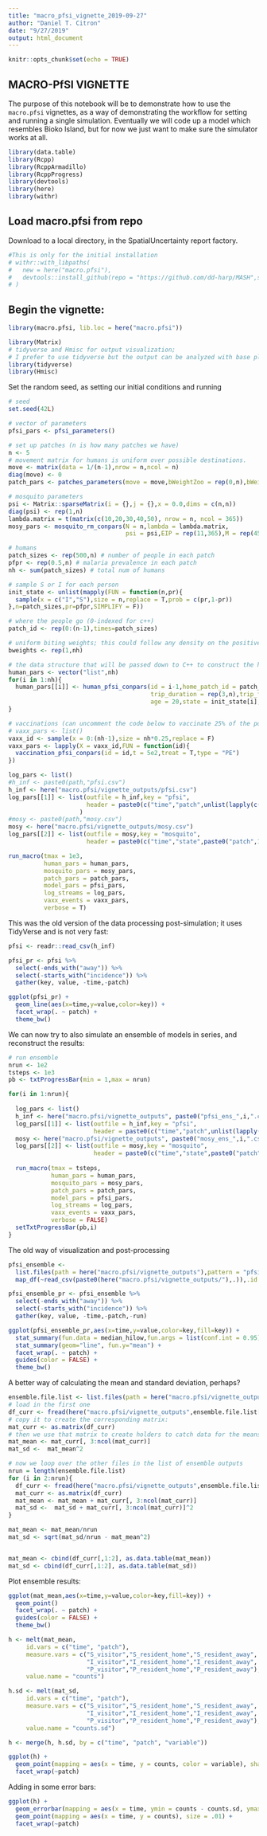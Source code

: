 ```yaml
---
title: "macro_pfsi_vignette_2019-09-27"
author: "Daniel T. Citron"
date: "9/27/2019"
output: html_document
---
```


```r
knitr::opts_chunk$set(echo = TRUE)
```

## MACRO-PfSI VIGNETTE

The purpose of this notebook will be to demonstrate how to use the `macro.pfsi` vignettes, as a way of demonstrating the workflow for setting and running a single simulation.  Eventually we will code up a model which resembles Bioko Island, but for now we just want to make sure the simulator works at all.

```r
library(data.table)
library(Rcpp)
library(RcppArmadillo)
library(RcppProgress)
library(devtools)
library(here)
library(withr)
```

## Load macro.pfsi from repo

Download to a local directory, in the SpatialUncertainty report factory.

```r
#This is only for the initial installation
# withr::with_libpaths(
#   new = here("macro.pfsi"),
#   devtools::install_github(repo = "https://github.com/dd-harp/MASH",subdir = "macro.pfsi", force = TRUE)
# )

```

## Begin the vignette:

```r

library(macro.pfsi, lib.loc = here("macro.pfsi"))

library(Matrix)
# tidyverse and Hmisc for output visualization; 
# I prefer to use tidyverse but the output can be analyzed with base plots just fine
library(tidyverse)
library(Hmisc)
```

Set the random seed, as setting our initial conditions and running 
```r
# seed
set.seed(42L)
```

```r
# vector of parameters 
pfsi_pars <- pfsi_parameters()

# set up patches (n is how many patches we have)
n <- 5
# movement matrix for humans is uniform over possible destinations.
move <- matrix(data = 1/(n-1),nrow = n,ncol = n)
diag(move) <- 0
patch_pars <- patches_parameters(move = move,bWeightZoo = rep(0,n),bWeightZootox = rep(0,n),reservoir = rep(F,n),res_EIR = rep(0,n))

# mosquito parameters
psi <- Matrix::sparseMatrix(i = {},j = {},x = 0.0,dims = c(n,n))
diag(psi) <- rep(1,n)
lambda.matrix = t(matrix(c(10,20,30,40,50), nrow = n, ncol = 365))
mosy_pars <- mosquito_rm_conpars(N = n,lambda = lambda.matrix,
                                 psi = psi,EIP = rep(11,365),M = rep(450,n),Y = rep(0,n),Z = rep(0,n))
```


```r
# humans
patch_sizes <- rep(500,n) # number of people in each patch
pfpr <- rep(0.5,n) # malaria prevalence in each patch
nh <- sum(patch_sizes) # total num of humans

# sample S or I for each person
init_state <- unlist(mapply(FUN = function(n,pr){
  sample(x = c("I","S"),size = n,replace = T,prob = c(pr,1-pr))
},n=patch_sizes,pr=pfpr,SIMPLIFY = F))

# where the people go (0-indexed for c++)
patch_id <- rep(0:(n-1),times=patch_sizes)

# uniform biting weights; this could follow any density on the positive reals (gamma, log-normal, weibull, etc.)
bweights <- rep(1,nh)

# the data structure that will be passed down to C++ to construct the human pop
human_pars <- vector("list",nh)
for(i in 1:nh){
  human_pars[[i]] <- human_pfsi_conpars(id = i-1,home_patch_id = patch_id[i],
                                        trip_duration = rep(3,n),trip_frequency = 1/20,bweight = bweights[i],
                                        age = 20,state = init_state[i],bite_algorithm = 0)
}

# vaccinations (can uncomment the code below to vaccinate 25% of the population at day 500)
# vaxx_pars <- list()
vaxx_id <- sample(x = 0:(nh-1),size = nh*0.25,replace = F)
vaxx_pars <- lapply(X = vaxx_id,FUN = function(id){
  vaccination_pfsi_conpars(id = id,t = 5e2,treat = T,type = "PE")
})
```


```r
log_pars <- list()
#h_inf <- paste0(path,"pfsi.csv")
h_inf <- here("macro.pfsi/vignette_outputs/pfsi.csv")
log_pars[[1]] <- list(outfile = h_inf,key = "pfsi",
                      header = paste0(c("time","patch",unlist(lapply(c("S","I","P"),function(x){paste0(x,c("_visitor","_resident_home","_resident_away"))})),"incidence_resident","incidence_traveller"),collapse = ",")
                    )
#mosy <- paste0(path,"mosy.csv")
mosy <- here("macro.pfsi/vignette_outputs/mosy.csv")
log_pars[[2]] <- list(outfile = mosy,key = "mosquito",
                      header = paste0(c("time","state",paste0("patch",1:n)),collapse = ","))

run_macro(tmax = 1e3,
          human_pars = human_pars,
          mosquito_pars = mosy_pars,
          patch_pars = patch_pars,
          model_pars = pfsi_pars,
          log_streams = log_pars,
          vaxx_events = vaxx_pars,
          verbose = T)
```


This was the old version of the data processing post-simulation; it uses TidyVerse and is not very fast:
```r
pfsi <- readr::read_csv(h_inf)

pfsi_pr <- pfsi %>%
  select(-ends_with("away")) %>%
  select(-starts_with("incidence")) %>%
  gather(key, value, -time,-patch)

ggplot(pfsi_pr) +
  geom_line(aes(x=time,y=value,color=key)) +
  facet_wrap(. ~ patch) +
  theme_bw()
```
 
We can now try to also simulate an ensemble of models in series, and reconstruct the results:

```r

# run ensemble
nrun <- 1e2
tsteps <- 1e3
pb <- txtProgressBar(min = 1,max = nrun)

for(i in 1:nrun){
  
  log_pars <- list()
  h_inf <- here("macro.pfsi/vignette_outputs", paste0("pfsi_ens_",i,".csv"))
  log_pars[[1]] <- list(outfile = h_inf,key = "pfsi",
                        header = paste0(c("time","patch",unlist(lapply(c("S","I","P"),function(x){paste0(x,c("_visitor","_resident_home","_resident_away"))})),"incidence_resident","incidence_traveller"),collapse = ","))
  mosy <- here("macro.pfsi/vignette_outputs", paste0("mosy_ens_",i,".csv"))
  log_pars[[2]] <- list(outfile = mosy,key = "mosquito",
                        header = paste0(c("time","state",paste0("patch",1:n)),collapse = ","))
  
  run_macro(tmax = tsteps,
            human_pars = human_pars,
            mosquito_pars = mosy_pars,
            patch_pars = patch_pars,
            model_pars = pfsi_pars,
            log_streams = log_pars,
            vaxx_events = vaxx_pars,
            verbose = FALSE)
  setTxtProgressBar(pb,i)
}
```

The old way of visualization and post-processing
```r

pfsi_ensemble <-
  list.files(path = here("macro.pfsi/vignette_outputs"),pattern = "pfsi_ens_[[:digit:]]+.csv") %>%
  map_df(~read_csv(paste0(here("macro.pfsi/vignette_outputs/"),.)),.id = "run")

pfsi_ensemble_pr <- pfsi_ensemble %>%
  select(-ends_with("away")) %>%
  select(-starts_with("incidence")) %>%
  gather(key, value, -time,-patch,-run)

ggplot(pfsi_ensemble_pr,aes(x=time,y=value,color=key,fill=key)) +
  stat_summary(fun.data = median_hilow,fun.args = list(conf.int = 0.95),geom = "ribbon",alpha=0.4,color=NA) +
  stat_summary(geom="line", fun.y="mean") +
  facet_wrap(. ~ patch) +
  guides(color = FALSE) +
  theme_bw()

```

A better way of calculating the mean and standard deviation, perhaps?
```r
ensemble.file.list <- list.files(path = here("macro.pfsi/vignette_outputs"),pattern = "pfsi_ens_[[:digit:]]+.csv")
# load in the first one
df_curr <- fread(here("macro.pfsi/vignette_outputs",ensemble.file.list[1]))
# copy it to create the corresponding matrix:
mat_curr <- as.matrix(df_curr)
# then we use that matrix to create holders to catch data for the means and standard deviations:
mat_mean <- mat_curr[, 3:ncol(mat_curr)]
mat_sd <-  mat_mean^2

# now we loop over the other files in the list of ensemble outputs
nrun = length(ensemble.file.list)
for (i in 2:nrun){
  df_curr <- fread(here("macro.pfsi/vignette_outputs",ensemble.file.list[i]))
  mat_curr <- as.matrix(df_curr)
  mat_mean <- mat_mean + mat_curr[, 3:ncol(mat_curr)]
  mat_sd <-  mat_sd + mat_curr[, 3:ncol(mat_curr)]^2
}

mat_mean <- mat_mean/nrun
mat_sd <- sqrt(mat_sd/nrun - mat_mean^2)


mat_mean <- cbind(df_curr[,1:2], as.data.table(mat_mean))
mat_sd <- cbind(df_curr[,1:2], as.data.table(mat_sd))
```

Plot ensemble results:
```r
ggplot(mat_mean,aes(x=time,y=value,color=key,fill=key)) +
  geom_point()
  facet_wrap(. ~ patch) +
  guides(color = FALSE) +
  theme_bw()
```

```r
h <- melt(mat_mean, 
     id.vars = c("time", "patch"), 
     measure.vars = c("S_visitor","S_resident_home","S_resident_away",
                      "I_visitor","I_resident_home","I_resident_away",
                      "P_visitor","P_resident_home","P_resident_away"),
     value.name = "counts")

h.sd <- melt(mat_sd, 
     id.vars = c("time", "patch"), 
     measure.vars = c("S_visitor","S_resident_home","S_resident_away",
                      "I_visitor","I_resident_home","I_resident_away",
                      "P_visitor","P_resident_home","P_resident_away"),
     value.name = "counts.sd")

h <- merge(h, h.sd, by = c("time", "patch", "variable"))

ggplot(h) + 
  geom_point(mapping = aes(x = time, y = counts, color = variable), shape = 20, size = .01) + 
  facet_wrap(~patch)
```

Adding in some error bars:

```r
ggplot(h) + 
  geom_errorbar(mapping = aes(x = time, ymin = counts - counts.sd, ymax = counts + counts.sd, color = variable, alpha = .1)) +
  geom_point(mapping = aes(x = time, y = counts), size = .01) + 
  facet_wrap(~patch)
```